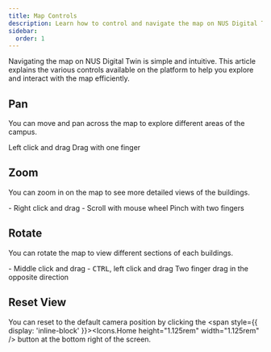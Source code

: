 ```yaml
---
title: Map Controls
description: Learn how to control and navigate the map on NUS Digital Twin
sidebar:
  order: 1
---
```


Navigating the map on NUS Digital Twin is simple and intuitive. This article explains the various controls available on the platform to help you explore and interact with the map efficiently.

## Pan

You can move and pan across the map to explore different areas of the campus.

<Tabs syncKey='controlType'>
  <TabItem label="Mouse">Left click and drag</TabItem>
  <TabItem label="Touch">Drag with one finger</TabItem>
</Tabs>

## Zoom

You can zoom in on the map to see more detailed views of the buildings.

<Tabs syncKey='controlType'>
  <TabItem label="Mouse">
    - Right click and drag
    - Scroll with mouse wheel 
  </TabItem>
  <TabItem label="Touch">Pinch with two fingers</TabItem>
</Tabs>

## Rotate

You can rotate the map to view different sections of each buildings.

<Tabs syncKey='controlType'>
  <TabItem label="Mouse">
    - Middle click and drag
    - <kbd>CTRL</kbd>, left click and drag
  </TabItem>
  <TabItem label="Touch">Two finger drag in the opposite direction</TabItem>
</Tabs>

## Reset View

You can reset to the default camera position by clicking the <span style={{ display: 'inline-block' }}><Icons.Home height="1.125rem" width="1.125rem" /></span> button at the bottom right of the screen.